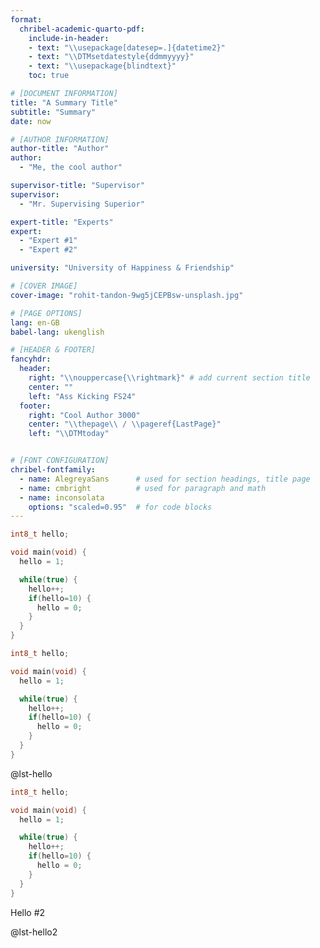 ```yaml
---
format:
  chribel-academic-quarto-pdf:
    include-in-header:
    - text: "\\usepackage[datesep=.]{datetime2}"
    - text: "\\DTMsetdatestyle{ddmmyyyy}"
    - text: "\\usepackage{blindtext}"
    toc: true

# [DOCUMENT INFORMATION]
title: "A Summary Title"
subtitle: "Summary"
date: now

# [AUTHOR INFORMATION]
author-title: "Author"
author:
  - "Me, the cool author"

supervisor-title: "Supervisor"
supervisor:
  - "Mr. Supervising Superior"

expert-title: "Experts"
expert:
  - "Expert #1"
  - "Expert #2"

university: "University of Happiness & Friendship"

# [COVER IMAGE]
cover-image: "rohit-tandon-9wg5jCEPBsw-unsplash.jpg"

# [PAGE OPTIONS]
lang: en-GB
babel-lang: ukenglish

# [HEADER & FOOTER]
fancyhdr:
  header:
    right: "\\nouppercase{\\rightmark}" # add current section title
    center: ""
    left: "Ass Kicking FS24"
  footer:
    right: "Cool Author 3000"
    center: "\\thepage\\ / \\pageref{LastPage}"
    left: "\\DTMtoday"


# [FONT CONFIGURATION]
chribel-fontfamily:
  - name: AlegreyaSans      # used for section headings, title page
  - name: cmbright          # used for paragraph and math
  - name: inconsolata
    options: "scaled=0.95"  # for code blocks
---
```


```cpp
int8_t hello;

void main(void) {
  hello = 1;

  while(true) {
    hello++;
    if(hello=10) {
      hello = 0;
    }
  }
}
```

```{#lst-hello .cpp lst-cap="hello"}
int8_t hello;

void main(void) {
  hello = 1;

  while(true) {
    hello++;
    if(hello=10) {
      hello = 0;
    }
  }
}
```

@lst-hello


:::{#lst-hello2}

```cpp
int8_t hello;

void main(void) {
  hello = 1;

  while(true) {
    hello++;
    if(hello=10) {
      hello = 0;
    }
  }
}
```

Hello #2

:::

@lst-hello2